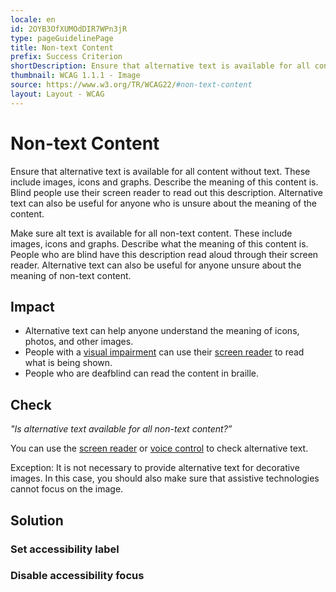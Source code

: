 ```yaml
---
locale: en
id: 2OYB3OfXUMOdDIR7WPn3jR
type: pageGuidelinePage
title: Non-text Content
prefix: Success Criterion
shortDescription: Ensure that alternative text is available for all content without text.
thumbnail: WCAG 1.1.1 - Image
source: https://www.w3.org/TR/WCAG22/#non-text-content
layout: Layout - WCAG
---
```


# Non-text Content

Ensure that alternative text is available for all content without text. These include images, icons and graphs. Describe the meaning of this content is. Blind people use their screen reader to read out this description. Alternative text can also be useful for anyone who is unsure about the meaning of the content.

Make sure alt text is available for all non-text content. These include images, icons and graphs. Describe what the meaning of this content is. People who are blind have this description read aloud through their screen reader. Alternative text can also be useful for anyone unsure about the meaning of non-text content.

## Impact

- Alternative text can help anyone understand the meaning of icons, photos, and other images.
- People with a [visual impairment](https://appt.org/en/articles/disabilities/visual) can use their [screen reader](https://appt.org/en/stats/screen-reader) to read what is being shown.
- People who are deafblind can read the content in braille.

## Check

*"Is alternative text available for all non-text content?”*

You can use the [screen reader](https://appt.org/en/stats/screen-reader) or [voice control](https://appt.org/en/stats/voice-control) to check alternative text.

Exception: It is not necessary to provide alternative text for decorative images. In this case, you should also make sure that assistive technologies cannot focus on the image.

## Solution

### Set accessibility label

<CodeSample id="accessibility-label" locale="en" />

### Disable accessibility focus

<CodeSample id="accessibility-focusable" />